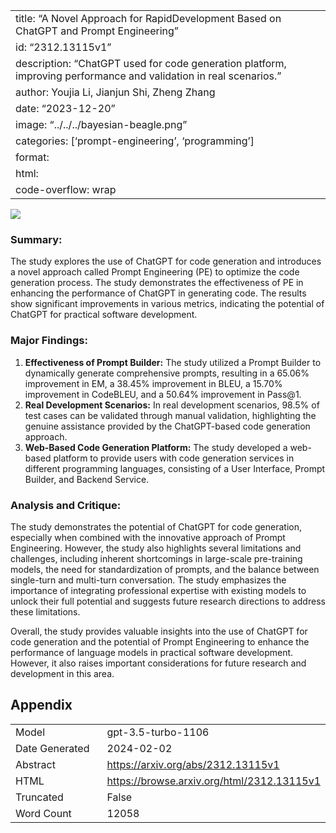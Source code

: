 
---
title: "A Novel Approach for RapidDevelopment Based on ChatGPT and Prompt Engineering"
id: "2312.13115v1"
description: "ChatGPT used for code generation platform, improving performance and validation in real scenarios."
author: Youjia Li, Jianjun Shi, Zheng Zhang
date: "2023-12-20"
image: "../../../bayesian-beagle.png"
categories: ['prompt-engineering', 'programming']
format:
  html:
    code-overflow: wrap
---

![](None)

### **Summary:**
The study explores the use of ChatGPT for code generation and introduces a novel approach called Prompt Engineering (PE) to optimize the code generation process. The study demonstrates the effectiveness of PE in enhancing the performance of ChatGPT in generating code. The results show significant improvements in various metrics, indicating the potential of ChatGPT for practical software development.

### Major Findings:
1. **Effectiveness of Prompt Builder:** The study utilized a Prompt Builder to dynamically generate comprehensive prompts, resulting in a 65.06% improvement in EM, a 38.45% improvement in BLEU, a 15.70% improvement in CodeBLEU, and a 50.64% improvement in Pass@1.
2. **Real Development Scenarios:** In real development scenarios, 98.5% of test cases can be validated through manual validation, highlighting the genuine assistance provided by the ChatGPT-based code generation approach.
3. **Web-Based Code Generation Platform:** The study developed a web-based platform to provide users with code generation services in different programming languages, consisting of a User Interface, Prompt Builder, and Backend Service.

### Analysis and Critique:
The study demonstrates the potential of ChatGPT for code generation, especially when combined with the innovative approach of Prompt Engineering. However, the study also highlights several limitations and challenges, including inherent shortcomings in large-scale pre-training models, the need for standardization of prompts, and the balance between single-turn and multi-turn conversation. The study emphasizes the importance of integrating professional expertise with existing models to unlock their full potential and suggests future research directions to address these limitations.

Overall, the study provides valuable insights into the use of ChatGPT for code generation and the potential of Prompt Engineering to enhance the performance of language models in practical software development. However, it also raises important considerations for future research and development in this area.

## Appendix

|          |          |
|----------|----------|
| Model     | gpt-3.5-turbo-1106       |
| Date Generated     | 2024-02-02       |
| Abstract | [https://arxiv.org/abs/2312.13115v1](https://arxiv.org/abs/2312.13115v1)        |
| HTML     | [https://browse.arxiv.org/html/2312.13115v1](https://browse.arxiv.org/html/2312.13115v1)       |
| Truncated       | False       |
| Word Count       | 12058       |
